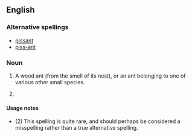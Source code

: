 ==English==

===Alternative spellings===
* [[pissant]]
* [[piss-ant]]

===Noun===
{{en-noun|sg=[[piss]] [[ant]]}}

# A wood ant (from the smell of its nest), or an ant belonging to one of various other small species.
# {{rare}} {{alternative spelling of|[[pissant]]}}

====Usage notes====
* (2) This spelling is quite rare, and should perhaps be considered a misspelling rather than a true alternative spelling.